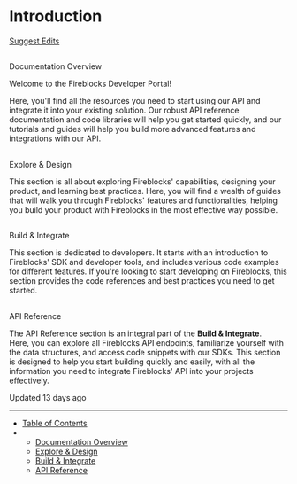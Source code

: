 # Introduction

[Suggest Edits](/edit/introduction)

## 

Documentation Overview

[](#documentation-overview)

Welcome to the Fireblocks Developer Portal!

Here, you'll find all the resources you need to start using our API and integrate it into your existing solution. Our robust API reference documentation and code libraries will help you get started quickly, and our tutorials and guides will help you build more advanced features and integrations with our API.

  

## 

Explore & Design

[](#explore--design)

This section is all about exploring Fireblocks' capabilities, designing your product, and learning best practices. Here, you will find a wealth of guides that will walk you through Fireblocks' features and functionalities, helping you build your product with Fireblocks in the most effective way possible.

## 

Build & Integrate

[](#build--integrate)

This section is dedicated to developers. It starts with an introduction to Fireblocks' SDK and developer tools, and includes various code examples for different features. If you're looking to start developing on Fireblocks, this section provides the code references and best practices you need to get started.

## 

API Reference

[](#api-reference)

The API Reference section is an integral part of the **Build & Integrate**.  
Here, you can explore all Fireblocks API endpoints, familiarize yourself with the data structures, and access code snippets with our SDKs. This section is designed to help you start building quickly and easily, with all the information you need to integrate Fireblocks' API into your projects effectively.

Updated 13 days ago

* * *

*   [Table of Contents](#)
*   *   [Documentation Overview](#documentation-overview)
    *   [Explore & Design](#explore--design)
    *   [Build & Integrate](#build--integrate)
    *   [API Reference](#api-reference)